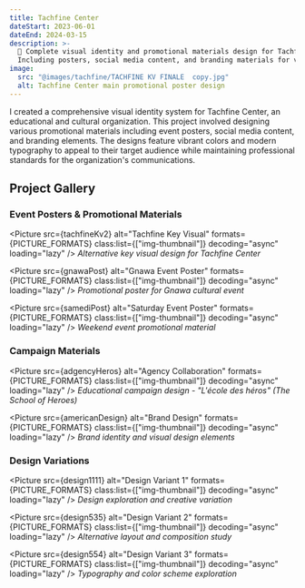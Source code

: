 ```yaml
---
title: Tachfine Center
dateStart: 2023-06-01
dateEnd: 2024-03-15
description: >-
  🎨 Complete visual identity and promotional materials design for Tachfine Center.
  Including posters, social media content, and branding materials for various events and programs.
image:
  src: "@images/tachfine/TACHFINE KV FINALE  copy.jpg"
  alt: Tachfine Center main promotional poster design
---
```



I created a comprehensive visual identity system for Tachfine Center, an educational and cultural organization. This project involved designing various promotional materials including event posters, social media content, and branding elements. The designs feature vibrant colors and modern typography to appeal to their target audience while maintaining professional standards for the organization's communications.

## Project Gallery

### Event Posters & Promotional Materials

<Picture src={tachfineKv2} alt="Tachfine Key Visual" formats={PICTURE_FORMATS} class:list={["img-thumbnail"]} decoding="async" loading="lazy" />
*Alternative key visual design for Tachfine Center*

<Picture src={gnawaPost} alt="Gnawa Event Poster" formats={PICTURE_FORMATS} class:list={["img-thumbnail"]} decoding="async" loading="lazy" />
*Promotional poster for Gnawa cultural event*

<Picture src={samediPost} alt="Saturday Event Poster" formats={PICTURE_FORMATS} class:list={["img-thumbnail"]} decoding="async" loading="lazy" />
*Weekend event promotional material*

### Campaign Materials

<Picture src={adgencyHeros} alt="Agency Collaboration" formats={PICTURE_FORMATS} class:list={["img-thumbnail"]} decoding="async" loading="lazy" />
*Educational campaign design - "L'école des héros" (The School of Heroes)*

<Picture src={americanDesign} alt="Brand Design" formats={PICTURE_FORMATS} class:list={["img-thumbnail"]} decoding="async" loading="lazy" />
*Brand identity and visual design elements*

### Design Variations

<Picture src={design1111} alt="Design Variant 1" formats={PICTURE_FORMATS} class:list={["img-thumbnail"]} decoding="async" loading="lazy" />
*Design exploration and creative variation*

<Picture src={design535} alt="Design Variant 2" formats={PICTURE_FORMATS} class:list={["img-thumbnail"]} decoding="async" loading="lazy" />
*Alternative layout and composition study*

<Picture src={design554} alt="Design Variant 3" formats={PICTURE_FORMATS} class:list={["img-thumbnail"]} decoding="async" loading="lazy" />
*Typography and color scheme exploration*